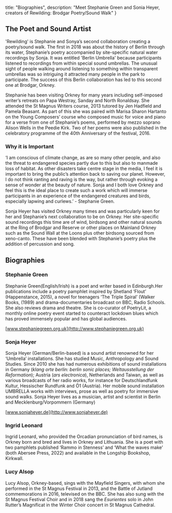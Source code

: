 
  title: "Biographies",
  description: "Meet Stephanie Green and Sonia Heyer, creators of Rewilding: Brodgar Poetry/Sound Walk"
}

<section>

<Photo
  src="/img/sonjia and stephanie.jpg"
  alt="Stephanie Green (poet) and Sonja Heyer (sound artist) at the RSPB Reserve, Brodgar, Orkney, July 2022."
/>

# The Poet and Sound Artist

'Rewilding' is Stephanie and Sonya’s second collaboration creating a poetry/sound walk. The first in 2018 was about the history of Berlin through its water, Stephanie’s poetry accompanied by site-specific natural water recordings by Sonja. It was entitled 'Berlin Umbrella' because participants listened to recordings from within special sound umbrellas. The unusual sight of people walking around listening to something within transparent umbrellas was so intriguing it attracted many people in the park to participate. The success of this Berlin collaboration has led to this second one at Brodgar, Orkney.

Stephanie has been visiting Orkney for many years including self-imposed writer’s retreats on Papa Westray, Sanday and North Ronaldsay. She attended the St Magnus Writers course, 2013 tutored by Jen Hadfield and Pamela Beasant. As part of this she was paired with Marisa Sharon Hartanto on the Young Composers’ course who composed music for voice and piano for a verse from one of Stephanie’s poems, performed by mezzo soprano Alison Wells in the Peedie Kirk. Two of her poems were also published in the celebratory programme of the 40th Anniversary of the festival, 2016.

### Why it is Important

‘I am conscious of climate change, as are so many other people, and also the threat to  endangered species partly due to this but also to manmade loss of habitat.  As other disasters take centre stage in the media, I feel it is important to bring the public’s attention back to saving our planet. However, I do not think ranting and raving is the way, but rather through evoking a sense of wonder at the beauty of nature. Sonja and I both love Orkney and feel this is the ideal place to create such a work which will immerse participants in an experience of the endangered creatures and birds, especially lapwing and curlews.’ - Stephanie Green.  

Sonja Heyer has visited Orkney many times and was particularly keen for her and Stephanie’s next collaboration to be on Orkney. Her site-specific sound recordings this time are of wind, birdsong and other natural sounds at the Ring of Brodgar and Reserve or other places on Mainland Orkney such as the Sound Wall at the Loons plus other birdsong sourced from xeno-canto. These have been blended with Stephanie’s poetry plus the addition of  percussion and song.

## Biographies

### Stephanie Green

Stephanie Green(English/Irish) is a poet and writer based in Edinburgh.Her publications include a poetry pamphlet inspired by Shetland  ‘Flout’ (Happenstance, 2015), a novel for teenagers ‘The Triple Spiral’ (Walker Books, (1989) and drama-documentaries  broadcast on BBC, Radio Schools. She also reviews drama and theatre.  She is co-curator of PoetryLit, a monthly online poetry event started to counteract lockdown blues which has proved immensely popular and has global audiences.

[www.stephaniegreen.org.uk](http://www.stephaniegreen.org.uk)

### Sonja Heyer

Sonja Heyer (German/Berlin-based) is a sound artist renowned for her ‘Umbrella’ installations. She has studied Music, Anthropology and Sound Studies. Since 2010 she has had numerous exhibitions of sound installations in Germany (*klang orte berlin: berlin sonic places; Weltausstellung der Reformation*); Austria (*ars electronica*), Netherlands and Taiwan, as well as various broadcasts of her radio works, for instance for Deutschlandfunk Kultur, Hessischer Rundfunk and Ö1 (Austria). Her mobile sound installation UMBRELLA works with interviews, prose as well as poetry for immersive sound walks. Sonja Heyer lives as a musician, artist and scientist in Berlin and Mecklenburg/Vorpommern (Germany)

[www.sonjaheyer.de](http://www.sonjaheyer.de)

### Ingrid Leonard

Ingrid Leonard, who provided the Orcadian pronunciation of bird names, is Orkney born and bred and lives in Orkney and Lithuania. She is a poet with two pamphlets published ‘Rammo in Stenness’ and ‘What the waves make’ (both Abersee Press, 2022) and  available in the Longship Bookshop, Kirkwall.

### Lucy Alsop

﻿Lucy Alsop, Orkney-based,  sings with the Mayfield Singers, with whom she performed in the St Magnus Festival in 2013, and the Battle of Jutland commemorations in 2016, televised on the BBC. She has also sung with the St Magnus Festival Choir and in 2018 sang the *Esurientes* solo in John Rutter’s Magnificat in the Winter Choir concert in St Magnus Cathedral.

</section>

